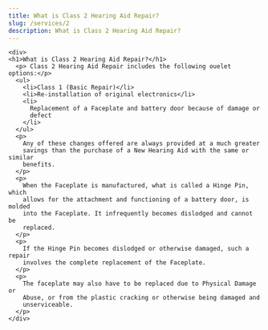 ```yaml
---
title: What is Class 2 Hearing Aid Repair?
slug: /services/2
description: What is Class 2 Hearing Aid Repair?
---
```


    <div>
    <h1>What is Class 2 Hearing Aid Repair?</h1>
      <p> Class 2 Hearing Aid Repair includes the following ouelet options:</p>
      <ul>
        <li>Class 1 (Basic Repair)</li>
        <li>Re-installation of original electronics</li>
        <li>
          Replacement of a Faceplate and battery door because of damage or
          defect
        </li>
      </ul>
      <p>
        Any of these changes offered are always provided at a much greater
        savings than the purchase of a New Hearing Aid with the same or similar
        benefits.
      </p>
      <p>
        When the Faceplate is manufactured, what is called a Hinge Pin, which
        allows for the attachment and functioning of a battery door, is molded
        into the Faceplate. It infrequently becomes dislodged and cannot be
        replaced.
      </p>
      <p>
        If the Hinge Pin becomes dislodged or otherwise damaged, such a repair
        involves the complete replacement of the Faceplate.
      </p>
      <p>
        The faceplate may also have to be replaced due to Physical Damage or
        Abuse, or from the plastic cracking or otherwise being damaged and
        unserviceable.
      </p>
    </div>
